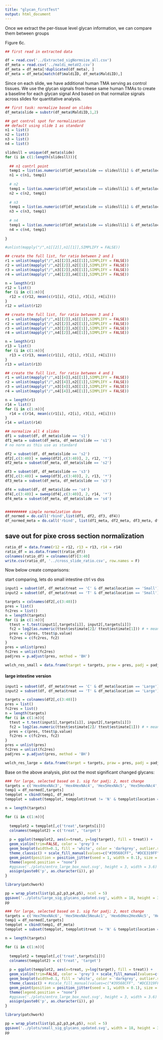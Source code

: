 ```yaml
---
title: "glycan_firstTest"
output: html_document
---
```


Once we extract the per-tissue level glycan information, we can compare them between groups

Figure 6c.

```r
## first read in extracted data

df = read.csv('../Extracted_sigNormsize_all.csv')
df_meta = read.csv('../maldi_metaV2.csv')
df_meta = df_meta[!duplicated(df_meta), ]
df_meta = df_meta[match(df$maldiID, df_meta$MaldiID),]
```

Since on each slide, we have additional human TMA serving as control tissues.
We use the glycan signals from these same human TMAs to create a baseline for each glycan signal
And based on that normalize signals across slides for quantitative analysis.


```r
## first task: normalize based on slides
df_meta$slide = substr(df_meta$MaldiID,1,2)

## get control spot for normalization
## default using slide 1 as standard
n1 = list()
n2 = list()
n3 = list()
n4 = list()

slidesll = unique(df_meta$slide)
for (i in c(1:length(slidesll))){
  
  ## n1 contrl point
  temp1 = list(as.numeric(df[df_meta$slide == slidesll[i] & df_meta$location == 'N1',c(3:40)]))
  n1 = c(n1, temp1)
  
  # n2
  temp1 = list(as.numeric(df[df_meta$slide == slidesll[i] & df_meta$location == 'N2',c(3:40)]))
  n2 = c(n2, temp1)
  
  # n3
  temp1 = list(as.numeric(df[df_meta$slide == slidesll[i] & df_meta$location == 'N3',c(3:40)]))
  n3 = c(n3, temp1)
  
  # n4
  temp1 = list(as.numeric(df[df_meta$slide == slidesll[i] & df_meta$location == 'N4',c(3:40)]))
  n4 = c(n4, temp1)
  
}

#unlist(mapply("/",n1[[2]],n1[[1]],SIMPLIFY = FALSE))
```


```r
## create the full list, for ratio between 2 and 1
r1 = unlist(mapply("/",n1[[2]],n1[[1]],SIMPLIFY = FALSE))
r2 = unlist(mapply("/",n2[[2]],n2[[1]],SIMPLIFY = FALSE))
r3 = unlist(mapply("/",n3[[2]],n3[[1]],SIMPLIFY = FALSE))
r4 = unlist(mapply("/",n4[[2]],n4[[1]],SIMPLIFY = FALSE))

n = length(r1)
r12 = list()
for (i in c(1:n)){
  r12 = c(r12, mean(c(r1[i], r2[i], r3[i], r4[i])))
}
r12 = unlist(r12)

## create the full list, for ratio between 3 and 1
r1 = unlist(mapply("/",n1[[2]],n1[[1]],SIMPLIFY = FALSE))
r2 = unlist(mapply("/",n2[[2]],n2[[1]],SIMPLIFY = FALSE))
r3 = unlist(mapply("/",n3[[2]],n3[[1]],SIMPLIFY = FALSE))
r4 = unlist(mapply("/",n4[[2]],n4[[1]],SIMPLIFY = FALSE))

n = length(r1)
r13 = list()
for (i in c(1:n)){
  r13 = c(r13, mean(c(r1[i], r2[i], r3[i], r4[i])))
}
r13 = unlist(r13)

## create the full list, for ratio between 4 and 1
r1 = unlist(mapply("/",n1[[4]],n1[[1]],SIMPLIFY = FALSE))
r2 = unlist(mapply("/",n2[[4]],n2[[1]],SIMPLIFY = FALSE))
r3 = unlist(mapply("/",n3[[4]],n3[[1]],SIMPLIFY = FALSE))
r4 = unlist(mapply("/",n4[[4]],n4[[1]],SIMPLIFY = FALSE))

n = length(r1)
r14 = list()
for (i in c(1:n)){
  r14 = c(r14, mean(c(r1[i], r2[i], r3[i], r4[i])))
}
r14 = unlist(r14)

```


```r
## normalize all 4 slides
df1 = subset(df, df_meta$slide == 's1')
df1_meta = subset(df_meta, df_meta$slide == 's1')
# no norm as this use as standard

df2 = subset(df, df_meta$slide == 's2')
df2[,c(3:40)] = sweep(df2[,c(3:40)], 2, r12, '*')
df2_meta = subset(df_meta, df_meta$slide == 's2')

df3 = subset(df, df_meta$slide == 's3')
df3[,c(3:40)] = sweep(df3[,c(3:40)], 2, r13, '*')
df3_meta = subset(df_meta, df_meta$slide == 's3')

df4 = subset(df, df_meta$slide == 's4')
df4[,c(3:40)] = sweep(df4[,c(3:40)], 2, r14, '*')
df4_meta = subset(df_meta, df_meta$slide == 's4')


########## simple normalzation done
df_normed = do.call('rbind',list(df1, df2, df3, df4))
df_normed_meta = do.call('rbind', list(df1_meta, df2_meta, df3_meta, df4_meta))
```

## save out for pixe cross section normalization

```r
ratio_df = data.frame(r12 = r12, r13 = r13, r14 = r14)
ratio_df = as.data.frame(t(ratio_df))
colnames(ratio_df) = colnames(df)[3:40]
write.csv(ratio_df, '../cross_slide_ratio.csv', row.names = F)

```



Now below create comparisons:

start comparing, lets do small intestine ctrl vs dss

```r
input1 = subset(df, df_meta$treat == 'C' & df_meta$location == 'Small')
input2 = subset(df, df_meta$treat == 'T' & df_meta$location == 'Small')

targets = colnames(df2[,c(3:40)])
pres = list()
fc2res = list()
n = length(targets)
for (i in c(1:n)){
  ttest = t.test(input1[,targets[i]], input2[,targets[i]])
  fc2 = log2(as.numeric(ttest$estimate[2]/ ttest$estimate[1])) # + means more in dss
  pres = c(pres, ttest$p.value)
  fc2res = c(fc2res, fc2)
}
pres = unlist(pres)
fc2res = unlist(fc2res)
padjres = p.adjust(pres, method = 'BH')

welch_res_small = data.frame(target = targets, praw = pres, padj = padjres, fc2 = fc2res)
```


#### large intestine version


```r
input1 = subset(df, df_meta$treat == 'C' & df_meta$location == 'Large')
input2 = subset(df, df_meta$treat == 'T' & df_meta$location == 'Large')

targets = colnames(df2[,c(3:40)])
pres = list()
fc2res = list()
n = length(targets)
for (i in c(1:n)){
  ttest = t.test(input1[,targets[i]], input2[,targets[i]])
  fc2 = log2(as.numeric(ttest$estimate[2]/ ttest$estimate[1])) # + means more in dss
  pres = c(pres, ttest$p.value)
  fc2res = c(fc2res, fc2)
}
pres = unlist(pres)
fc2res = unlist(fc2res)
padjres = p.adjust(pres, method = 'BH')

welch_res_large = data.frame(target = targets, praw = pres, padj = padjres, fc2 = fc2res)
```




Base on the above analysis, plot out the most significant changed glycans:


```r

### for large, selected based on 1. sig for padj; 2, most change
targets = c('Hex4HexNAc3', 'Hex4HexNAc4', 'Hex5HexNAc5', 'Hex5HexNAc4', 'Hex6dHex1HexNAc5')
temp1 = df_normed[,targets]
tempplot = cbind(temp1, df_meta)
tempplot = subset(tempplot, tempplot$treat != 'N' & tempplot$location == 'Large')

n = length(targets)

for (i in c(1:n)){
  
  tempplot2 = tempplot[,c('treat',targets[i])]
  colnames(tempplot2) = c('treat', 'target')
  
  p = ggplot(tempplot2, aes(x=treat, y=log(target), fill = treat)) +
  geom_violin(trim=FALSE, color = 'grey') + 
  geom_boxplot(width=0.1, fill = 'white', color = 'darkgrey', outlier.shape = NA) + theme_classic() +
  theme_classic() + scale_fill_manual(values=c("#39568CFF", "#DCE319FF")) +
  geom_point(position = position_jitter(seed = 1, width = 0.1), size = 0.5) +
  theme(legend.position = "none")
  #ggsave('./plots/entro_large_box_nout.svg', height = 3, width = 3.6)
  assign(paste0('p', as.character(i)), p)
}

library(patchwork)

pp = wrap_plots(list(p1,p2,p3,p4,p5), ncol = 5)
ggsave('../plots/large_sig_glycans_updated.svg', width = 18, height = 3)
pp
```


```r

### for large, selected based on 1. sig for padj; 2, most change
targets = c('Hex7HexNAc6', 'Hex5HexNAc5NeuAc1', 'Hex6dHex2HexNAc5', 'Hex5HexNAc6NeuAc1', 'Hex6HexNAc6')
temp1 = df_normed[,targets]
tempplot = cbind(temp1, df_meta)
tempplot = subset(tempplot, tempplot$treat != 'N' & tempplot$location == 'Small')

n = length(targets)

for (i in c(1:n)){
  
  tempplot2 = tempplot[,c('treat',targets[i])]
  colnames(tempplot2) = c('treat', 'target')
  
  p = ggplot(tempplot2, aes(x=treat, y=log(target), fill = treat)) +
  geom_violin(trim=FALSE, color = 'grey') + scale_fill_manual(values=c("#39568CFF", "#DCE319FF")) +
  geom_boxplot(width=0.1, fill = 'white', color = 'darkgrey', outlier.shape = NA) + 
  theme_classic() + #scale_fill_manual(values=c("#39568CFF", "#DCE319FF")) +
  geom_point(position = position_jitter(seed = 1, width = 0.1), size = 0.5) +
  theme(legend.position = "none")
  #ggsave('./plots/entro_large_box_nout.svg', height = 3, width = 3.6)
  assign(paste0('p', as.character(i)), p)
}

library(patchwork)

pp = wrap_plots(list(p1,p2,p3,p4,p5), ncol = 5)
ggsave('../plots/small_sig_glycans_updated.svg', width = 18, height = 3)
pp
```




